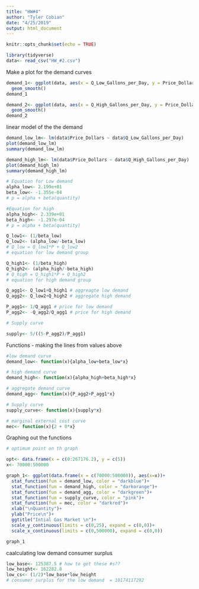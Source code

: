 ```yaml
---
title: "HW#4"
author: "Tyler Cobian"
date: "4/25/2019"
output: html_document
---
```


```r
knitr::opts_chunk$set(echo = TRUE)
```

```r
library(tidyverse)
data<- read_csv("HW_#2.csv")

```

Make a plot for the demand curves

```r
demand_1<- ggplot(data, aes(x = Q_Low_Gallons_per_Day, y = Price_Dollars))+
  geom_smooth()
demand_1

demand_2<- ggplot(data, aes(x = Q_High_Gallons_per_Day, y = Price_Dollars))+
  geom_smooth()
demand_2
```

linear model of the the demand

```r
demand_low_lm<- lm(data$Price_Dollars ~ data$Q_Low_Gallons_per_Day)
plot(demand_low_lm)
summary(demand_low_lm)

demand_high_lm<- lm(data$Price_Dollars ~ data$Q_High_Gallons_per_Day)
plot(demand_high_lm)
summary(demand_high_lm)

# Equation for Low demand
alpha_low<- 2.199e+01
beta_low<- -1.355e-04
# p = alpha + beta(quantity)

#Equation for high
alpha_high<- 2.339e+01
beta_high<- -1.297e-04
# p = alpha + beta(quantity)

Q_low1<- (1/beta_low)
Q_low2<- (alpha_low/-beta_low)
# Q_low = Q_low1*P + Q_low2
# equation for low demand group

Q_high1<- (1/beta_high)
Q_high2<- (alpha_high/-beta_high)
# Q_high = Q_high1*P + Q_high2
# equation for high demand group

Q_agg1<- Q_low1+Q_high1 # aggreagte low demand
Q_agg2<- Q_low2+Q_high2 # aggregate high demand

P_agg1<- 1/Q_agg1 # price for low demand
P_agg2<- -Q_agg2/Q_agg1 # price for high demand

# Supply curve

supply<- 5/((5-P_agg2)/P_agg1)
```
Functions - making the lines from values above

```r
#low demand curve
demand_low<- function(x){alpha_low+beta_low*x}

# high demand curve
demand_high<- function(x){alpha_high+beta_high*x}

# aggregate demand curve
demand_agg<- function(x){P_agg2+P_agg1*x}

# Supply curve
supply_curve<- function(x){supply*x}

# marginal external cost curve
mec<- function(x){2 + 0*x}
```
Graphing out the functions

```r
# optimum point on th graph

opt<- data.frame(x = c(0:267176.2), y = c(5))
x<- 70000:500000

graph_1<- ggplot(data.frame(x = c(70000:500000)), aes(x=x))+
  stat_function(fun = demand_low, color = "darkblue")+
  stat_function(fun = demand_high, color = "darkorange")+
  stat_function(fun = demand_agg, color = "darkgreen")+
  stat_function(fun = supply_curve, color = "pink")+
  stat_function(fun = mec, color = "darkred")+
  xlab("\nQuantity")+
  ylab("Price\n")+
  ggtitle("Intial Gas Market \n")+
  scale_y_continuous(limits = c(0,25), expand = c(0,0))+
  scale_x_continuous(limits = c(0,500000), expand = c(0,0))

graph_1


```
caalculating low demand consumer surplus

```r
low_base<- 125387.5 # how to get these #s??
low_height<- 162282.8
low_cs<- (1/2)*low_base*low_height
# consumer surplus for the low demand  = 10174117292




```




























